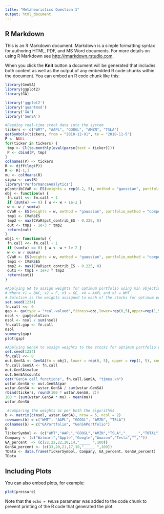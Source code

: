 ```yaml
---
title: "Metaheuristics Question 1"
output: html_document
---
```



## R Markdown

This is an R Markdown document. Markdown is a simple formatting syntax for authoring HTML, PDF, and MS Word documents. For more details on using R Markdown see <http://rmarkdown.rstudio.com>.

When you click the **Knit** button a document will be generated that includes both content as well as the output of any embedded R code chunks within the document. You can embed an R code chunk like this:

```r
library(GenSA)
library(ggplot2)
library(GA)
```
```r
library('ggplot2')
library('quantmod')
library('GA')
library('GenSA')
```
```r
#Feeding real-time stock data into the system
tickers <- c("WMT", "AAPL", "GOOGL", "AMZN", "TSLA")
getSymbols(tickers, from = "2010-12-01", to = "2018-11-5")
P <- NULL
for(ticker in tickers) {
 tmp <- Cl(to.monthly(eval(parse(text = ticker))))
 P <- cbind(P, tmp)
}
colnames(P) <- tickers
R <- diff(log(P))
R <- R[-1,]
mu <- colMeans(R)
sigma <- cov(R)
library("PerformanceAnalytics")
pContribCVaR <- ES(weights = rep(0.2, 5), method = "gaussian", portfolio_method = "component", mu = mu, sigma = sigma)$pct_contrib_ES
obj <- function(w) {
 fn.call <<- fn.call + 1
 if (sum(w) == 0) { w <- w + 1e-2 }
 w <- w / sum(w)
 CVaR <- ES(weights = w, method = "gaussian", portfolio_method = "component", mu = mu, sigma = sigma)
 tmp1 <- CVaR$ES
 tmp2 <- max(CVaR$pct_contrib_ES - 0.225, 0)
 out <- tmp1 - 1e+3 * tmp2
 return(out)
}
obj1 <- function(w) {
 fn.call <<- fn.call + 1
 if (sum(w) == 0) { w <- w + 1e-2 }
 w <- w / sum(w)
 CVaR <- ES(weights = w, method = "gaussian", portfolio_method = "component", mu = mu, sigma = sigma)
 tmp1 <- CVaR$ES
 tmp2 <- max(CVaR$pct_contrib_ES - 0.225, 0)
 out1 <- tmp1 + 1e+3 * tmp2
 return(out1)
}
```
```r
#Applying GA to assign weights for optimum portfolio using min objective
# Where x1 = BAC, x2 = F, x3 = GE, x4 = AAPL and x5 = WMT
# Solution is the weights assigned to each of the stocks for optimum portfolio
set.seed(1234)
fn.call <<- 0
gap <- ga(type = "real-valued",fitness=obj,lower=rep(0,5),upper=rep(1,5), popSize = 50,maxiter = 150, pcrossover = 0.75, pmutation = 0.1)
nsol <- gap@solution
nsol <- nsol / sum(nsol)
fn.call.gap <- fn.call
nsol
summary(gap)
plot(gap)
```
```r
#Applying GenSA to assign weights to the stocks for optimum portfolio using max objective
set.seed(1234)
fn.call <<- 0
out.GenSA <- GenSA(fn = obj1, lower = rep(0, 5), upper = rep(1, 5), control = list(smooth = FALSE, max.call = 3000))
fn.call.GenSA <- fn.call
out.GenSA$value
out.GenSA$counts
cat("GenSA call functions", fn.call.GenSA, "times.\n")
wstar.GenSA <- out.GenSA$par
wstar.GenSA <- wstar.GenSA / sum(wstar.GenSA)
rbind(tickers, round(100 * wstar.GenSA, 2))
100 * (sum(wstar.GenSA * mu) - mean(mu))
wstar.GenSA
```
```r
 #comparing the weights as per both the algorithms
b <- matrix(c(nsol, wstar.GenSA), nrow = 5, ncol = 2)
rownames(b) = c("WMT", "AAPL", "GOOGL", "AMZN", "TSLA")
colnames(b) = c("GAPortfolio", "GenSAPortfolio")
b
TickerSymbol <- (c("WMT","AAPL","GOOGL","AMZN","TSLA","______","TOTAL"))
Company <- (c("Walmart","Apple","Google","Amazon","Tesla","",""))
GA_percent  <- (c(22,22,22,20,14,"_____ ",100))
GenSA_percent <- (c(33,20,21,17,10,"_____ ",100))
TData <- data.frame(TickerSymbol, Company, GA_percent, GenSA_percent) 
TData
```

## Including Plots

You can also embed plots, for example:

```r
plot(pressure)
```

Note that the `echo = FALSE` parameter was added to the code chunk to prevent printing of the R code that generated the plot.
